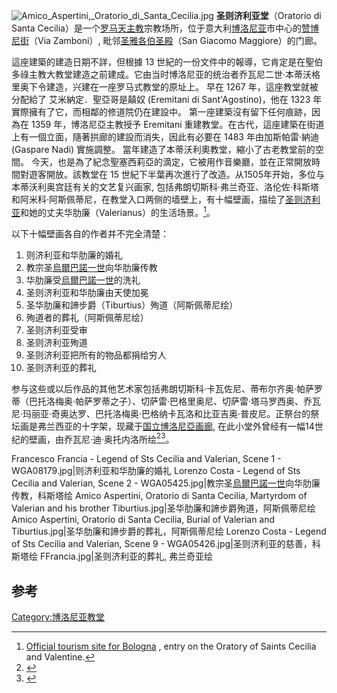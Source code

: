 [[File:Amico_Aspertini,_Oratorio_di_Santa_Cecilia.jpg|thumb]]
'''圣则济利亚堂'''（Oratorio di Santa Cecilia）是一个[[罗马天主教|罗马天主教]]宗教场所，位于意大利[[博洛尼亚|博洛尼亚]]市中心的[[赞博尼街|赞博尼街]]（Via Zamboni）, 毗邻[[圣雅各伯圣殿_(博洛尼亚)|圣雅各伯圣殿]]（San Giacomo Maggiore）的门廊。

這座建築的建造日期不詳，但根據 13 世紀的一份文件中的報導，它肯定是在聖伯多祿主教大教堂建造之前建成。它由当时博洛尼亚的统治者乔瓦尼二世·本蒂沃格里奥下令建造，兴建在一座罗马式教堂的原址上。 早在 1267 年，這座教堂就被分配給了 艾米納定．聖亞哥是㒹奴 (Eremitani di Sant'Agostino)，他在 1323 年實際擁有了它，而相鄰的修道院仍在建設中。 第一座建築沒有留下任何痕跡，因為在 1359 年，博洛尼亞主教授予 Eremitani 重建教堂。在古代，這座建築在街道上有一個立面，隨著拱廊的建設而消失，因此有必要在 1483 年由加斯帕雷·納迪 (Gaspare Nadi) 實施調整。 當年建造了本蒂沃利奧教堂，縮小了古老教堂前的空間。 今天，也是為了紀念聖塞西莉亞的滴定，它被用作音樂廳，並在正常開放時間對遊客開放。該教堂在 15 世紀下半葉再次進行了改造。从1505年开始，多位与本蒂沃利奥宫廷有关的文艺复兴画家, 包括弗朗切斯科·弗兰奇亚、洛伦佐·科斯塔和阿米科·阿斯佩蒂尼，在教堂入口两侧的墙壁上，有十幅壁画，描绘了[[圣则济利亚|圣则济利亚]]和她的丈夫华肋廉（Valerianus）的生活场景。<ref>[http://www.bolognawelcome.com/en/places-to-see/history-art/params/CategoriaLuoghi_34/Luoghi_149/ref/Oratory%20of%20Santa%20Cecilia Official tourism site for Bologna] {{Wayback|url=http://www.bolognawelcome.com/en/places-to-see/history-art/params/CategoriaLuoghi_34/Luoghi_149/ref/Oratory%20of%20Santa%20Cecilia |date=20160304034109 }}, entry on the Oratory of Saints Cecilia and Valentine.</ref>。

以下十幅壁画各自的作者并不完全清楚：
#则济利亚和华肋廉的婚礼
#教宗圣[[烏爾巴諾一世|烏爾巴諾一世]]向华肋廉传教
#华肋廉受[[烏爾巴諾一世|烏爾巴諾一世]]的洗礼
#圣则济利亚和华肋廉由天使加冕
#圣华肋廉和諦步爵（Tiburtius）殉道（阿斯佩蒂尼绘）
#殉道者的葬礼（阿斯佩蒂尼绘）
#圣则济利亚受审
#圣则济利亚殉道
#圣则济利亚把所有的物品都捐给穷人
#圣则济利亚的葬礼

参与这些或以后作品的其他艺术家包括弗朗切斯科·卡瓦佐尼、蒂布尔齐奥·帕萨罗蒂（巴托洛梅奥·帕萨罗蒂之子）、切萨雷·巴格里奥尼、切萨雷·塔马罗西奥、乔瓦尼·玛丽亚·奇奥达罗、巴托洛梅奥·巴格纳卡瓦洛和比亚吉奥·普皮尼。正祭台的祭坛画是弗兰西亚的十字架，现藏于[[国立博洛尼亞画廊|国立博洛尼亞画廊]], 在此小堂外曾经有一幅14世纪的壁画，由乔瓦尼·迪·奥托内洛所绘<ref>{{Cite web |url=http://www.sangiacomofestival.it/?page_id=288 |title=San Giacomo Festival of Bologna. |accessdate=2020-08-20 |archive-date=2016-09-24 |archive-url=https://web.archive.org/web/20160924022942/http://www.sangiacomofestival.it/?page_id=288 |dead-url=no }}</ref><ref>{{Cite web |url=http://icozzano.scuole.bo.it/ic/media/attivita/05-06/rinascimento-bo/bentivoglio/oratorio.htm |title=Entry on Oratory. |accessdate=2020-08-20 |archive-date=2017-01-21 |archive-url=https://web.archive.org/web/20170121211015/http://icozzano.scuole.bo.it/ic/media/attivita/05-06/rinascimento-bo/bentivoglio/oratorio.htm |dead-url=no }}</ref>。

<gallery>
Francesco Francia - Legend of Sts Cecilia and Valerian, Scene 1 - WGA08179.jpg|则济利亚和华肋廉的婚礼
Lorenzo Costa - Legend of Sts Cecilia and Valerian, Scene 2 - WGA05425.jpg|教宗圣[[烏爾巴諾一世|烏爾巴諾一世]]向华肋廉传教，科斯塔绘
Amico Aspertini, Oratorio di Santa Cecilia, Martyrdom of Valerian and his brother Tiburtius.jpg|圣华肋廉和諦步爵殉道，阿斯佩蒂尼绘 
Amico Aspertini, Oratorio di Santa Cecilia, Burial of Valerian and Tiburtius.jpg|圣华肋廉和諦步爵的葬礼，阿斯佩蒂尼绘
Lorenzo Costa - Legend of Sts Cecilia and Valerian, Scene 9 - WGA05426.jpg|圣则济利亚的慈善，科斯塔绘
FFrancia.jpg|圣则济利亚的葬礼, 弗兰奇亚绘
</gallery>

==参考==
{{Reflist}}
{{coord|44.4954|N|11.3490|E|source:wikidata|display=title}}
[[Category:博洛尼亚教堂|Category:博洛尼亚教堂]]
